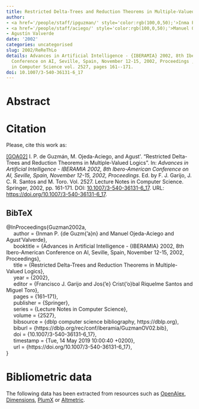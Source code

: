 ```yaml
---
title: Restricted Delta-Trees and Reduction Theorems in Multiple-Valued Logics
author:
- <a href='/people/staff/ipguzman/' style='color:rgb(100,0,50);'>Inma P. de Guzmán</a>
- <a href='/people/staff/aciego/' style='color:rgb(100,0,50);'>Manuel Ojeda-Aciego</a>
- Agustín Valverde
date: '2002'
categories: uncategorised
slug: 2002/ReReThLo
details: Advances in Artificial Intelligence - {IBERAMIA} 2002, 8th Ibero-American
  Conference on AI, Seville, Spain, November 12-15, 2002, Proceedings , Lecture Notes
  in Computer Science vol. 2527, pages 161--171.
doi: 10.1007/3-540-36131-6_17
---
```




# Abstract










# Citation
Please, cite this work as:


<a name=bib-Guzman2002a></a>[[GOA02]](#cite-Guzman2002a) I. P. de Guzmán, M. Ojeda-Aciego, and Agust\'\inValverde. “Restricted Delta-Trees and Reduction Theorems in Multiple-Valued Logics”. In: _Advances in Artificial Intelligence - IBERAMIA 2002, 8th Ibero-American Conference on AI, Seville, Spain, November 12-15, 2002, Proceedings_. Ed. by F. J. Garijo, J. C. R. Santos and M. Toro. Vol. 2527. Lecture Notes in Computer Science. Springer, 2002, pp. 161-171. DOI: [10.1007/3-540-36131-6\_17](https://doi.org/10.1007%2F3-540-36131-6%5C_17). URL: [https://doi.org/10.1007/3-540-36131-6\_17](https://doi.org/10.1007/3-540-36131-6\_17).

::: {.callout-note appearance="minimal" collapse=true}

## BibTeX

@InProceedings{Guzman2002a,<br>&nbsp;&nbsp;&nbsp;&nbsp;  author = {Inman P. {de Guzm{\a'a}n} and Manuel Ojeda-Aciego and Agust\'\in Valverde},<br>&nbsp;&nbsp;&nbsp;&nbsp;  booktitle = {Advances in Artificial Intelligence - {IBERAMIA} 2002, 8th Ibero-American Conference on AI, Seville, Spain, November 12-15, 2002, Proceedings},<br>&nbsp;&nbsp;&nbsp;&nbsp;  title = {Restricted Delta-Trees and Reduction Theorems in Multiple-Valued Logics},<br>&nbsp;&nbsp;&nbsp;&nbsp;  year = {2002},<br>&nbsp;&nbsp;&nbsp;&nbsp;  editor = {Francisco J. Garijo and Jos{\a'e} Crist{\a'o}bal Riquelme Santos and Miguel Toro},<br>&nbsp;&nbsp;&nbsp;&nbsp;  pages = {161--171},<br>&nbsp;&nbsp;&nbsp;&nbsp;  publisher = {Springer},<br>&nbsp;&nbsp;&nbsp;&nbsp;  series = {Lecture Notes in Computer Science},<br>&nbsp;&nbsp;&nbsp;&nbsp;  volume = {2527},<br>&nbsp;&nbsp;&nbsp;&nbsp;  bibsource = {dblp computer science bibliography, https://dblp.org},<br>&nbsp;&nbsp;&nbsp;&nbsp;  biburl = {https://dblp.org/rec/conf/iberamia/GuzmanOV02.bib},<br>&nbsp;&nbsp;&nbsp;&nbsp;  doi = {10.1007/3-540-36131-6\_17},<br>&nbsp;&nbsp;&nbsp;&nbsp;  timestamp = {Tue, 14 May 2019 10:00:40 +0200},<br>&nbsp;&nbsp;&nbsp;&nbsp;  url = {https://doi.org/10.1007/3-540-36131-6\_17},<br>}

:::



# Bibliometric data


The following data has been extracted from resources such as [OpenAlex](https://openalex.org/), [Dimensions](https://app.dimensions.ai/), [PlumX](https://www.elsevier.com/insights/metrics/plumx) or [Altmetric](https://www.altmetric.com/).

<div style="display: flex; justify-content: center; align-items: center; height: 100%;">
<span class="__dimensions_badge_embed__" data-doi="10.1007/3-540-36131-6_17" data-legend="always"></span></div><script async src="https://badge.dimensions.ai/badge.js" charset="utf-8"></script>

<div style="display: flex; justify-content: center; align-items: center; height: 100%;">
<a href="https://plu.mx/plum/a/?doi=10.1007/3-540-36131-6_17" class="plumx-details" data-site="plum" data-hide-when-empty="true">Restricted Delta-Trees and Reduction Theorems in Multiple-Valued Logics</a></div>

<div style="display: flex; justify-content: center; align-items: center; height: 100%;">
<script type="text/javascript" src="https://d1bxh8uas1mnw7.cloudfront.net/assets/embed.js"></script><div data-badge-type="medium-donut" class="altmetric-embed" data-badge-details="right" data-doi="10.1007/3-540-36131-6_17"></div></div>


## Cites

The following graph plots the number of cites received by this work from its publication, on a yearly basis.

```r
#| echo: false
#| results: asis
#| warning: false
#| message: false
source(here::here('scripts', 'manage_publications.R'))
df <- readRDS('citation_history.rds')
plot_citation_history(df)
```



## Papers citing this work

The following is a non-exhaustive list of papers that cite this work:


<a name=bib-Fortes_2013></a>[[1]](#cite-Fortes_2013) I. Fortes, M. Galán, G. Aguilera, et al. “A logic with imprecise probabilities and an application to automated reasoning using rewriting techniques”. In: _Fuzzy Sets and Systems_ 218 (May. 2013), p. 53–72. ISSN: 0165-0114. DOI: [10.1016/j.fss.2012.08.004](https://doi.org/10.1016%2Fj.fss.2012.08.004). URL: [http://dx.doi.org/10.1016/j.fss.2012.08.004](http://dx.doi.org/10.1016/j.fss.2012.08.004).

<a name=bib-Ojeda_Aciego_2004></a>[[2]](#cite-Ojeda_Aciego_2004) M. Ojeda-Aciego and A. Valverde. “tascpl: TAS Solver for Classical Propositional Logic”. In: _Logics in Artificial Intelligence_. Springer Berlin Heidelberg, 2004, p. 738–741. ISBN: 9783540302278. DOI: [10.1007/978-3-540-30227-8_70](https://doi.org/10.1007%2F978-3-540-30227-8_70). URL: [http://dx.doi.org/10.1007/978-3-540-30227-8_70](http://dx.doi.org/10.1007/978-3-540-30227-8_70).

